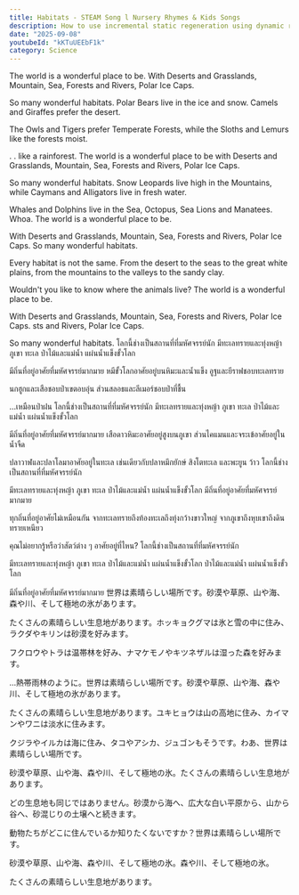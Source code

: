 ```yaml
---
title: Habitats - STEAM Song l Nursery Rhymes & Kids Songs
description: How to use incremental static regeneration using dynamic routes.
date: "2025-09-08"
youtubeId: "kKTuUEEbF1k"
category: Science
---
```


<YouTube id="kKTuUEEbF1k" />

<TranscriptTabs>
<EnglishTranscript>
The world is a wonderful place to be. With Deserts and Grasslands, Mountain, Sea, Forests and Rivers, Polar Ice Caps.

So many wonderful habitats.  Polar Bears live in the ice and snow. Camels and Giraffes prefer the desert.

The Owls and Tigers prefer Temperate Forests, while the Sloths and Lemurs like the forests moist.

. .  like a rainforest. The world is a wonderful place to be with Deserts and Grasslands, Mountain, Sea, Forests and Rivers, Polar Ice Caps.

So many wonderful habitats. Snow Leopards live high in the Mountains, while Caymans and Alligators live in fresh water.

Whales and Dolphins live in the Sea, Octopus, Sea Lions and Manatees. Whoa.  The world is a wonderful place to be.

With Deserts and Grasslands, Mountain, Sea, Forests and Rivers, Polar Ice Caps. So many wonderful habitats.

Every habitat is not the same. From the desert to the seas to the great white plains, from the mountains to the valleys to the sandy clay.

Wouldn't you like to know where the animals live?  The world is a wonderful place to be.

With Deserts and Grasslands, Mountain, Sea, Forests and Rivers, Polar Ice Caps. sts and Rivers, Polar Ice Caps.

So many wonderful habitats.
</EnglishTranscript>
<ThaiTranslation>
โลกนี้ช่างเป็นสถานที่ที่มหัศจรรย์นัก มีทะเลทรายและทุ่งหญ้า ภูเขา ทะเล ป่าไม้และแม่น้ำ แผ่นน้ำแข็งขั้วโลก

มีถิ่นที่อยู่อาศัยที่มหัศจรรย์มากมาย หมีขั้วโลกอาศัยอยู่บนหิมะและน้ำแข็ง อูฐและยีราฟชอบทะเลทราย

นกฮูกและเสือชอบป่าเขตอบอุ่น ส่วนสลอธและลีเมอร์ชอบป่าที่ชื้น

…เหมือนป่าฝน โลกนี้ช่างเป็นสถานที่ที่มหัศจรรย์นัก มีทะเลทรายและทุ่งหญ้า ภูเขา ทะเล ป่าไม้และแม่น้ำ แผ่นน้ำแข็งขั้วโลก

มีถิ่นที่อยู่อาศัยที่มหัศจรรย์มากมาย เสือดาวหิมะอาศัยอยู่สูงบนภูเขา ส่วนไคแมนและจระเข้อาศัยอยู่ในน้ำจืด

ปลาวาฬและปลาโลมาอาศัยอยู่ในทะเล เช่นเดียวกับปลาหมึกยักษ์ สิงโตทะเล และพะยูน ว้าว โลกนี้ช่างเป็นสถานที่ที่มหัศจรรย์นัก

มีทะเลทรายและทุ่งหญ้า ภูเขา ทะเล ป่าไม้และแม่น้ำ แผ่นน้ำแข็งขั้วโลก มีถิ่นที่อยู่อาศัยที่มหัศจรรย์มากมาย

ทุกถิ่นที่อยู่อาศัยไม่เหมือนกัน จากทะเลทรายถึงท้องทะเลถึงทุ่งกว้างขาวใหญ่ จากภูเขาถึงหุบเขาถึงดินทรายเหนียว

คุณไม่อยากรู้หรือว่าสัตว์ต่าง ๆ อาศัยอยู่ที่ไหน? โลกนี้ช่างเป็นสถานที่ที่มหัศจรรย์นัก

มีทะเลทรายและทุ่งหญ้า ภูเขา ทะเล ป่าไม้และแม่น้ำ แผ่นน้ำแข็งขั้วโลก ป่าไม้และแม่น้ำ แผ่นน้ำแข็งขั้วโลก

มีถิ่นที่อยู่อาศัยที่มหัศจรรย์มากมาย
</ThaiTranslation>
<JapaneseTranslation>
世界は素晴らしい場所です。砂漠や草原、山や海、森や川、そして極地の氷があります。

たくさんの素晴らしい生息地があります。ホッキョクグマは氷と雪の中に住み、ラクダやキリンは砂漠を好みます。

フクロウやトラは温帯林を好み、ナマケモノやキツネザルは湿った森を好みます。

…熱帯雨林のように。世界は素晴らしい場所です。砂漠や草原、山や海、森や川、そして極地の氷があります。

たくさんの素晴らしい生息地があります。ユキヒョウは山の高地に住み、カイマンやワニは淡水に住みます。

クジラやイルカは海に住み、タコやアシカ、ジュゴンもそうです。わあ、世界は素晴らしい場所です。

砂漠や草原、山や海、森や川、そして極地の氷。たくさんの素晴らしい生息地があります。

どの生息地も同じではありません。砂漠から海へ、広大な白い平原から、山から谷へ、砂混じりの土壌へと続きます。

動物たちがどこに住んでいるか知りたくないですか？世界は素晴らしい場所です。

砂漠や草原、山や海、森や川、そして極地の氷。森や川、そして極地の氷。

たくさんの素晴らしい生息地があります。
</JapaneseTranslation>
</TranscriptTabs>
